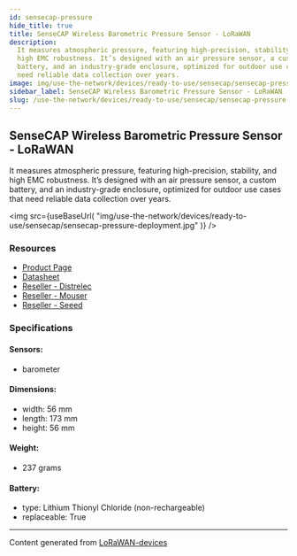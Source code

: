 ```yaml
---
id: sensecap-pressure
hide_title: true
title: SenseCAP Wireless Barometric Pressure Sensor - LoRaWAN
description:
  It measures atmospheric pressure, featuring high-precision, stability, and
  high EMC robustness. It’s designed with an air pressure sensor, a custom
  battery, and an industry-grade enclosure, optimized for outdoor use cases that
  need reliable data collection over years.
image: img/use-the-network/devices/ready-to-use/sensecap/sensecap-pressure-deployment.jpg
sidebar_label: SenseCAP Wireless Barometric Pressure Sensor - LoRaWAN
slug: /use-the-network/devices/ready-to-use/sensecap/sensecap-pressure
---
```



## SenseCAP Wireless Barometric Pressure Sensor - LoRaWAN

It measures atmospheric pressure, featuring high-precision, stability, and high
EMC robustness. It’s designed with an air pressure sensor, a custom battery, and
an industry-grade enclosure, optimized for outdoor use cases that need reliable
data collection over years.

<img
  src={useBaseUrl(
    "img/use-the-network/devices/ready-to-use/sensecap/sensecap-pressure-deployment.jpg"
  )}
/>

### Resources

- [Product Page](https://www.seeedstudio.com/LoRaWAN-Barometric-Pressure-Sensor-EU868-p-4309.html)
- [Datasheet](https://files.seeedstudio.com/products/317990687/res/LoRaWAN%20Gateway%20and%20Wireless%20Sensor%20Catalog-V1.6%20NEW.pdf)
- [Reseller - Distrelec](https://www.distrelec.nl/en/sensecap-lorawan-wireless-barometric-pressure-sensor-ip66-868mhz-seeed-studio-114991729/p/30167650?q=sensecap&pos=1&origPos=1&origPageSize=50&track=true)
- [Reseller - Mouser](https://www.mouser.com/new/seeed-studio/seeed-sensecap-lora-barometric-sensor/)
- [Reseller - Seeed](https://www.seeedstudio.com/LoRaWAN-Barometric-Pressure-Sensor-EU868-p-4309.html)

### Specifications

#### Sensors:

- barometer

#### Dimensions:

- width: 56 mm
- length: 173 mm
- height: 56 mm

#### Weight:

- 237 grams

#### Battery:

- type: Lithium Thionyl Chloride (non-rechargeable)
- replaceable: True

---

Content generated from
[LoRaWAN-devices](https://github.com/TheThingsNetwork/lorawan-devices)
